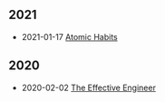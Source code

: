 <div class="tags">

## 2021

- <time class="date">2021-01-17</time> <span>[Atomic Habits](/bookshelf/atomic-habits)</span>

## 2020

- <time class="date">2020-02-02</time> <span>[The Effective Engineer](/bookshelf/the-effective-engineer)</span>

</div>

